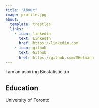 ```yaml
---
title: "About"
image: profile.jpg
about:
  template: trestles
  links:
    - icon: linkedin
      text: LinkedIn
      href: https://linkedin.com
    - icon: github
      text: Github
      href: https://github.com/MHelmann
---
```


I am an aspiring Biostatistician

## Education

University of Toronto

